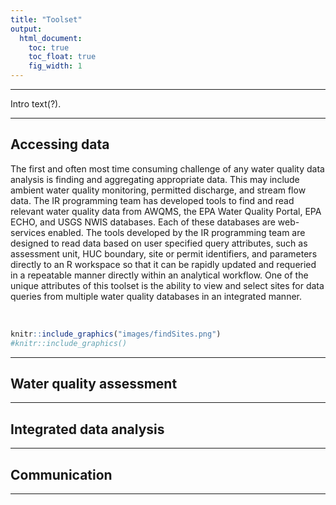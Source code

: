 ```yaml
---
title: "Toolset"
output:
  html_document:
    toc: true  
    toc_float: true
    fig_width: 1
---
```



<style type="text/css">
.leaflet .legend i{
	border-radius: 50%;
	width: 10px;
	height: 10px;
	margin-top: 4px;
}
</style>


----

Intro text(?).

----

## Accessing data
The first and often most time consuming challenge of any water quality data analysis is finding and aggregating appropriate data. This may include ambient water quality monitoring, 
permitted discharge, and stream flow data. The IR programming team has developed tools to find and read relevant water quality data from AWQMS, the EPA Water Quality Portal, EPA ECHO, 
and USGS NWIS databases. Each of these databases are web-services enabled. The tools developed by the IR programming team are designed to read data based on user specified query attributes, 
such as assessment unit, HUC boundary, site or permit identifiers, and parameters directly to an R workspace so that it can be rapidly updated and requeried in a repeatable manner directly 
within an analytical workflow. One of the unique attributes of this toolset is the ability to view and select sites for data queries from multiple water quality databases in an integrated manner.  

<br>

```r
knitr::include_graphics("images/findSites.png")
#knitr::include_graphics()
```

----

## Water quality assessment


----


## Integrated data analysis


----


## Communication

----

